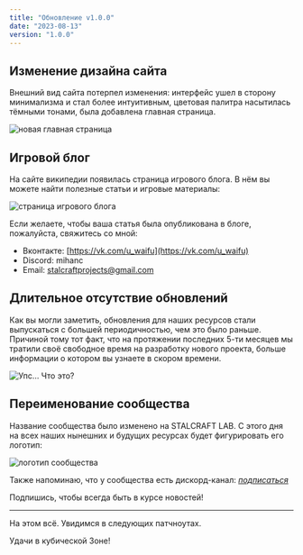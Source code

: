 ```yaml
---
title: "Обновление v1.0.0"
date: "2023-08-13"
version: "1.0.0"
---
```


## Изменение дизайна сайта

Внешний вид сайта потерпел изменения: интерфейс ушел в сторону минимализма и стал более интуитивным, цветовая палитра насытилась тёмными тонами, была добавлена главная страница.

![новая главная страница](https://stalcraftwiki-prod.b-cdn.net/releases/1.0.0/ru/picture-1.jpg)

## Игровой блог

На сайте википедии появилась страница игрового блога. В нём вы можете найти полезные статьи и игровые материалы:

![страница игрового блога](https://stalcraftwiki-prod.b-cdn.net/releases/1.0.0/ru/picture-2.jpg)

Если желаете, чтобы ваша статья была опубликована в блоге, пожалуйста, свяжитесь со мной:

 - Вконтакте:  [https://vk.com/u_waifu](https://vk.com/u_waifu)
 - Discord: mihanc
 - Email: stalcraftprojects@gmail.com

## Длительное отсутствие обновлений

Как вы могли заметить, обновления для наших ресурсов стали выпускаться с большей периодичностью, чем это было раньше. Причиной тому тот факт, что на протяжении последних 5-ти месяцев мы тратили своё свободное время на разработку нового проекта, больше информации о котором вы узнаете в скором времени.

![Упс… Что это?](https://stalcraftwiki-prod.b-cdn.net/releases/1.0.0/ru/picture-3.jpg)

## Переименование сообщества

Название сообщества было изменено на STALCRAFT LAB. С этого дня на всех наших нынешних и будущих ресурсах будет фигурировать его логотип:

![логотип сообщества](https://stalcraftwiki-prod.b-cdn.net/releases/1.0.0/ru/picture-4.jpg)

Также напоминаю, что у сообщества есть дискорд-канал:
[*подписаться*](https://discord.com/invite/yy2yHAa)

Подпишись, чтобы всегда быть в курсе новостей!

---

На этом всё. Увидимся в следующих патчноутах.

Удачи в кубической Зоне!
